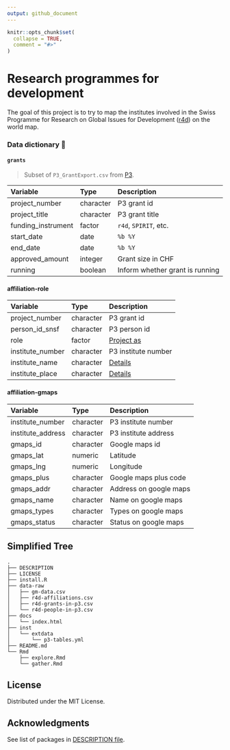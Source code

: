 ```yaml
---
output: github_document
---
```


<!-- README.md is generated from README.Rmd. Please edit that file -->

```r
knitr::opts_chunk$set(
  collapse = TRUE,
  comment = "#>"
)
```

# Research programmes for development

<!-- badges: start -->
<!-- badges: end -->

The goal of this project is to try to map the institutes involved in the Swiss Programme for Research on Global Issues for Development ([r4d](http://www.r4d.ch/)) on the world map.


### Data dictionary 🚧

#### `grants`

> Subset of `P3_GrantExport.csv` from [P3](http://p3.snf.ch/Pages/DataAndDocumentation.aspx).

|Variable           |Type      |Description                       |
|:------------------|:---------|:---------------------------------|
|project_number     |character |P3 grant id                       |
|project_title      |character |P3 grant title                    |
|funding_instrument |factor    |`r4d`, `SPIRIT`, etc.             |
|start_date         |date      |`%b %Y`                           |
|end_date           |date      |`%b %Y`                           |
|approved_amount    |integer   |Grant size in CHF                 |
|running           |boolean   |Inform whether grant is running |

#### affiliation-role

|Variable         |Type      |Description                         |
|:----------------|:---------|:-----------------------------------|
|project_number   |character |P3 grant id                         |
|person_id_snsf   |character |P3 person id                        |
|role             |factor    |[Project as](role)                  |
|institute_number |character |P3 institute number                 |
|institute_name   |character |[Details](instname)                 |
|institute_place  |character |[Details](instpalce)                |

[role]: http://p3.snf.ch/Pages/DataAndDocumentation.aspx#Projects%20as%20responsible%20Applicant "Example"
[instname]: http://p3.snf.ch/Pages/DataAndDocumentation.aspx#Institute%20Name "Institute name"
[instplace]: http://p3.snf.ch/Pages/DataAndDocumentation.aspx#Institute%20Place "Institute place"

#### affiliation-gmaps

|Variable          |Type      |Description                         |
|:-----------------|:---------|:-----------------------------------|
|institute_number  |character |P3 institute number                |
|institute_address |character |P3 institute address               |
|gmaps_id          |character |Google maps id                     |
|gmaps_lat         |numeric   |Latitude               |
|gmaps_lng         |numeric   |Longitude              |
|gmaps_plus         |character   |Google maps plus code |
|gmaps_addr         |character   |Address on google maps |
|gmaps_name         |character   |Name on google maps  |
|gmaps_types         |character   |Types on google maps  |
|gmaps_status         |character   |Status on google maps  |

## Simplified Tree
 
```
.
├── DESCRIPTION
├── LICENSE
├── install.R
├── data-raw
│   ├── gm-data.csv
│   ├── r4d-affiliations.csv
│   ├── r4d-grants-in-p3.csv
│   └── r4d-people-in-p3.csv
├── docs
│   └── index.html
├── inst
│   └── extdata
│       └── p3-tables.yml
├── README.md
└── Rmd
    ├── explore.Rmd
    └── gather.Rmd

```

## License

Distributed under the MIT License.

## Acknowledgments

See list of packages in [DESCRIPTION file](./DESCRIPTION).
